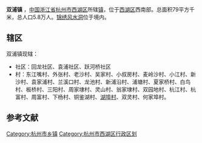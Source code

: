 {{中国乡级行政区
|景观照片文件名 = 
|景观照片描述 = 
|汉语拼音 = 
|其他语言 = 
|其他语言名称 = 
|旧称 = 
|地名出处 = [[袁浦镇|袁浦镇]]、[[周浦镇|周浦镇]]合称
|位置图文件名 = 
|位置图描述 = 
|自定义图片= 
|建置时间 = 
|政府驻地 = 
|毗邻 = 
|总面积 = 
|总人口 = 
|总人口年份 = 
|户籍人口 = 
|户籍人口年份 = 
|常住人口 = 
|常住人口年份 = 
|人口密度 = 
|GDP = 
|GDP年份 = 
|邮政编码 = 
|电话区号 = 571
|官方网站 = 
|网站名称 = 
|33/01/06/110}}
'''双浦镇''' ，[[中国|中国]][[浙江省|浙江省]][[杭州市|杭州市]][[西湖区_(杭州市)|西湖区]]所辖[[镇|镇]]，位于[[西湖区_(杭州市)|西湖区]]西南部。总面积79平方千米，总人口5.8万人。[[锦绣风水洞|锦绣风水洞]]位于境内。

== 辖区 ==
双浦镇现辖：
*社区：回龙社区、袁浦社区、跃河桥社区
*村：东江嘴村、外张村、老沙村、吴家村、小叔房村、麦岭沙村、小江村、新沙村、袁家浦村、兰溪口村、龙池村、新浦沿村、浦塘村、夏家桥村、白鸟村、板桥村、三阳村、周家埭村、灵山村、翁家埭村、双园地村、杭江村、杭富村、周富村、下杨村、铜鉴湖村、[[湖埠村|湖埠村]]、双灵村、何家埠村。

==参考文献==
{{杭州市西湖区行政区划}}

[[Category:杭州市乡镇|Category:杭州市乡镇]]
[[Category:杭州市西湖区行政区划|Category:杭州市西湖区行政区划]]